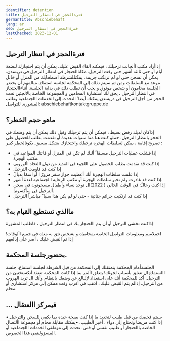 ```yaml
---
identifier: detention
title: فترةالحجز في انتظار الترحيل
germanTitle: Abschiebehaft
lang: ar
seo: فترةالحجز في انتظار الترحيل
lastChecked: 2023-12-01
---
```



## فترةالحجز في انتظار الترحيل

إذاأراد مكتب األجانب ترحيلك ، فيمكنه القاء القبض عليك. يمكن أن يتم احتجازك لبضعة أيام أو حتى ثالثة أشهر حتى وقت الترحيل.
مكاناالحتجاز في انتظار الترحيل في دريسدن. يمكن أن تسجن حتى لو لم ترتكب جريمة.
يمكنللشرطة اصطحابك من المنزل أو خالل موعد مع السلطات ومن ثم سيتم نقلك إلى المحكمة لجلسة استماع.
منالمهم أن يحضر الجلسة محامون أو شخص موثوق و يجب أن تطلب ذلك في بداية الجلسة.
أثناءاالحتجاز في انتظار الترحيل ، يحق لك استشارة المحامين و المجموعة الخاصة بالالجئين تحت الحجز من أجل الترحيل في
دريسدن.يمكنك أيضا ً التحدث إلى الخدمات االجتماعية وطلب المشورة.
للتواصل: abschiebehaftkontaktgruppe.de

## ماهو حجم الخطر؟

إذاكان لديك رفض بسيط ، فيمكن أن يتم ترحيلك وقبل ذلك يمكن أن يتم وضعك في الحجز بانتظار الترحيل.
حتىلو كنت هنا منذ سنوات عديدة أو تقدمت بطلب للحصول على تصريح إقامة ، يمكن لسلطات الهجرة ترحيلك واحتجازك بشكل
مسبق.
يكونالخطر كبير :

- إذا فشلت عمليات الترحيل مسبقا ً ألنك لم تكن في المنزل أو فاتتك المواعيد في مكتب الهجرة.
- إذا كنت قد تقدمت بطلب للحصول على اللجوء في العديد من دول االتحاد األوروبي
- إذا كنت قد قاومت الترحيل
- إذا علمت سلطات الهجرة أنك أعطيت جواز سفر مزورً ا أو اسمًا بديالً
- إذا كنت قد غادرت ولم تخبر سلطات الهجرة أو مكتب الرعاية االجتماعية لعدة أشهر.
- إذا كنت رجالً: في الوقت الحالي ( 2022)ال توجد نساء وأطفال مسجونون في سجن الترحيل في ساكسونيا.
- إذا كنت قد ارتكبت جرائم جنائية - حتى لو لم يكن هذا سببا ً مباشراً الترحيل

## ماالذي تستطيع القيام به؟

إذاكنت تخشى الترحيل أو أن يتم االحتجاز بك في انتظار الترحيل ، فاطلب المشورة

<Block
  lang="de"
  identifier="counseling"
/>

احملاسم ومعلومات التواصل الخاصة بمحاميك و بشخص تثق به معك في جميع األوقات! إذا تم القبض عليك ، أصر على إبالغهم

## بحضورجلسة المحكمة.

الجلسةأمام المحكمة
يتمنقلك إلى المحكمة من قبل الشرطة لجلسة استماع. جلسة االستماع ال تتعلق بأسباب لجوئك! يتعلق األمر بما إذا كانت المحكمة تعتقد
أنكستختبئ من الترحيل. أكد للمحكمة أنك على استعداد لإلبالغ عن وضعك بانتظام وأنك ال تريد الهروب من الترحيل.
إذالم يتم القبض عليك ، اذهب في أقرب وقت ممكن إلى مركز استشاري أو محام.

## ... فيمركز االعتقال

•سيتم فحصك من قبل طبيب لتحديد ما إذا كنت بصحة جيدة بما يكفي للسجن والترحيل. إذا كنت مريضا وتحتاج إلى دواء ، أخبر
الطبيب.
•يمكنك مقابلة محام أو مجموعة االتصال الخاصة باالحتجاز أو طبيب نفسي أو قس. تحدث إلى موظفي الخدمات االجتماعية أو
المسؤولينفي هذا الخصوص.
